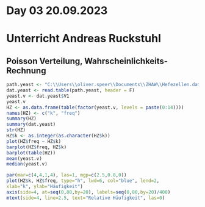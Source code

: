 # Day 03 20.09.2023 {.unnumbered}


# Unterricht Andreas Ruckstuhl
## Poisson Verteilung, Wahrscheinlichkeits-Rechnung

```r
path.yeast <- "C:\\Users\\oliver.speer\\Documents\\ZHAW\\Hefezellen.dat"
dat.yeast <- read.table(path.yeast, header = F)
yeast.v <- dat.yeast$V1
yeast.v
HZ <- as.data.frame(table(factor(yeast.v, levels = paste(0:14))))
names(HZ) <- c("k", "freq")
summary(HZ)
summary(dat.yeast)
str(HZ)
HZ$k <- as.integer(as.character(HZ$k))
plot(HZ$freq ~ HZ$k)
barplot(HZ$freq, HZ$k)
barplot(table(HZ))
mean(yeast.v)
median(yeast.v)

```

```r
par(mar=c(4,4,1,4), las=1, mgp=c(2.5,0.8,0))
plot(HZ$k, HZ$freq, type="h", lwd=6, col="blue", lend=2,
xlab="k", ylab="Häufigkeit")
axis(side=4, at=seq(0,80,by=20), labels=seq(0,80,by=20)/400)
mtext(side=4, line=2.5, text="Relative Häufigkeit", las=0)
```
